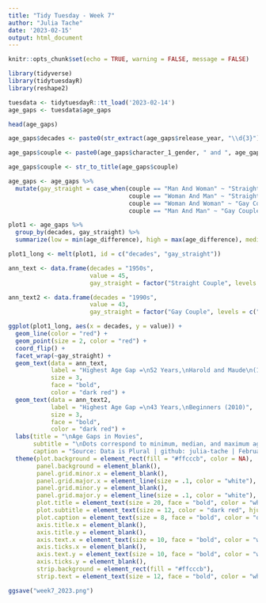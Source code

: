 ```yaml
---
title: "Tidy Tuesday - Week 7"
author: "Julia Tache"
date: '2023-02-15'
output: html_document
---
```


```r
knitr::opts_chunk$set(echo = TRUE, warning = FALSE, message = FALSE)
```

```r

library(tidyverse)
library(tidytuesdayR)
library(reshape2)

tuesdata <- tidytuesdayR::tt_load('2023-02-14')
age_gaps <- tuesdata$age_gaps 

head(age_gaps)

```

```r

age_gaps$decades <- paste0(str_extract(age_gaps$release_year, "\\d{3}"), "0s")

age_gaps$couple <- paste0(age_gaps$character_1_gender, " and ", age_gaps$character_2_gender)

age_gaps$couple <- str_to_title(age_gaps$couple)

age_gaps <- age_gaps %>%
  mutate(gay_straight = case_when(couple == "Man And Woman" ~ "Straight Couple",
                                  couple == "Woman And Man" ~ "Straight Couple",
                                  couple == "Woman And Woman" ~ "Gay Couple",
                                  couple == "Man And Man" ~ "Gay Couple"))

```


```r

plot1 <- age_gaps %>%
  group_by(decades, gay_straight) %>%
  summarize(low = min(age_difference), high = max(age_difference), median = median(age_difference))

plot1_long <- melt(plot1, id = c("decades", "gay_straight"))

ann_text <- data.frame(decades = "1950s", 
                       value = 45, 
                       gay_straight = factor("Straight Couple", levels = c("Gay Couple", "Straight Couple")))

ann_text2 <- data.frame(decades = "1990s", 
                       value = 43, 
                       gay_straight = factor("Gay Couple", levels = c("Gay Couple", "Straight Couple")))

ggplot(plot1_long, aes(x = decades, y = value)) +
  geom_line(color = "red") +
  geom_point(size = 2, color = "red") +
  coord_flip() +
  facet_wrap(~gay_straight) +
  geom_text(data = ann_text, 
            label = "Highest Age Gap =\n52 Years,\nHarold and Maude\n(1971)", 
            size = 3, 
            face = "bold",
            color = "dark red") +
  geom_text(data = ann_text2, 
            label = "Highest Age Gap =\n43 Years,\nBeginners (2010)", 
            size = 3, 
            face = "bold",
            color = "dark red") +
  labs(title = "\nAge Gaps in Movies",
       subtitle = "\nDots correspond to minimum, median, and maximum age gaps\n in years between two characters in film for each decade.\n",
       caption = "Source: Data is Plural | github: julia-tache | February 15th, 2023") +
  theme(plot.background = element_rect(fill = "#ffcccb", color = NA),
        panel.background = element_blank(),
        panel.grid.minor.x = element_blank(),
        panel.grid.major.x = element_line(size = .1, color = "white"),
        panel.grid.minor.y = element_blank(),
        panel.grid.major.y = element_line(size = .1, color = "white"),
        plot.title = element_text(size = 20, face = "bold", color = "white", hjust = 0.5),
        plot.subtitle = element_text(size = 12, color = "dark red", hjust = 0.5),
        plot.caption = element_text(size = 8, face = "bold", color = "dark red", hjust = 0.5),
        axis.title.x = element_blank(),
        axis.title.y = element_blank(),
        axis.text.x = element_text(size = 10, face = "bold", color = "white"),
        axis.ticks.x = element_blank(),
        axis.text.y = element_text(size = 10, face = "bold", color = "white"),
        axis.ticks.y = element_blank(),
        strip.background = element_rect(fill = "#ffcccb"),
        strip.text = element_text(size = 12, face = "bold", color = "white"))

ggsave("week7_2023.png")

```

